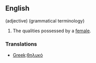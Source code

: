 ==English==
(adjective) (grammatical terminology)
#The qualities possessed by a [[female]].
===Translations===
*[[Greek]]:[[θηλυκό]]